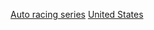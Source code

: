 {{commonscat|Automobile racing series in the United States}}

[[Category:美國動力運動比賽|Auto racing series]]
[[Category:各國賽車系列賽|United States]]